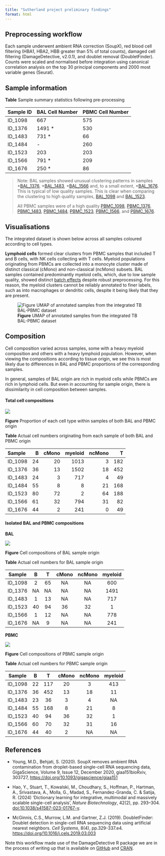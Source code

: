 ```yaml
---
title: "Sutherland project preliminary findings"
format: html
---
```


## Preprocessing workflow

Each sample underwent ambient RNA correction (SoupX), red blood cell filtering (HBA1, HBA2, HBB greater than 5% of total counts), damaged cell filtering (DamageDetective, v2.0.1), and doublet removal (DoubletFinder). Counts were scaled and normalised before integration using canonical correlation analysis on the top 30 principal components and 2000 most variable genes (Seurat).

## Sample information

**Table** Sample summary statistics following pre-processing

| Sample ID | BAL Cell Number | PBMC Cell Number |
|:----------|:----------------|:-----------------|
| ID_1098   | 667             | 575              |
| ID_1376   | 1491 \*         | 530              |
| ID_1483   | 731 \*          | 66               |
| ID_1484   | \-              | 260              |
| ID_1523   | 203             | 203              |
| ID_1566   | 791 \*          | 209              |
| ID_1676   | 250 \*          | 86               |

> Note: BAL samples showed unusual clustering patterns in samples \*[BAL_1376](https://github.com/AlicenJoyHenning/TB_BAL/blob/master/plots/sample_quality/BAL_1376.png), \*[BAL_1483](https://github.com/AlicenJoyHenning/TB_BAL/blob/master/plots/sample_quality/BAL_1483.png), \*[BAL_1566](https://github.com/AlicenJoyHenning/TB_BAL/blob/master/plots/sample_quality/BAL_1566.png) and, to a small extent, \*[BAL_1676](https://github.com/AlicenJoyHenning/TB_BAL/blob/master/plots/sample_quality/BAL_1676.png). This is typical of low quality samples. This is clear when comparing the clustering to high quality samples, [BAL_1098](https://github.com/AlicenJoyHenning/TB_BAL/blob/master/plots/sample_quality/BAL_1098.png) and [BAL_1523](https://github.com/AlicenJoyHenning/TB_BAL/blob/master/plots/sample_quality/BAL_1523.png).
>
> All PBMC samples were of a high quality [PBMC_1098](https://github.com/AlicenJoyHenning/TB_BAL/blob/master/plots/sample_quality/PBMC_1098.png), [PBMC_1376](https://github.com/AlicenJoyHenning/TB_BAL/blob/master/plots/sample_quality/PBMC_1376.png), [PBMC_1483](https://github.com/AlicenJoyHenning/TB_BAL/blob/master/plots/sample_quality/PBMC_1483.png), [PBMC_1484](https://github.com/AlicenJoyHenning/TB_BAL/blob/master/plots/sample_quality/PBMC_1484.png), [PBMC_1523](https://github.com/AlicenJoyHenning/TB_BAL/blob/master/plots/sample_quality/PBMC_1523.png), [PBMC_1566](https://github.com/AlicenJoyHenning/TB_BAL/blob/master/plots/sample_quality/PBMC_1566.png), and [PBMC_1676](https://github.com/AlicenJoyHenning/TB_BAL/blob/master/plots/sample_quality/PBMC_1676.png).

## Visualisations

The integrated dataset is shown below across all samples coloured according to cell types.

**Lymphoid cells** formed clear clusters from PBMC samples that included T and B cells, with NK cells collecting with T cells. Myeloid populations originating from PBMCs are collected into a monocyte cluster made of distinct classical (cMono) and non-classical (ncMono) subsets. BAL samples contained predominantly myeloid cells, which, due to low sample quality, showed distinct [batch effects](https://github.com/AlicenJoyHenning/TB_BAL/blob/master/plots/integrated/batch_effect.png) despite robust preprocessing. For this reason, the myeloid clusters cannot be reliably annotated to finer labels, such as into macrophages or dendritic cells, despite it being likely that they are present.

![**Figure** UMAP of annotated samples from the integrated TB BAL-PBMC dataset](plots/integrated/annotated.svg)

## Composition

Cell composition varied across samples, some with a heavy myeloid composition and others with a heavy lymphoid population. However, when viewing the compositions according to tissue origin, we see this is most likely due to differences in BAL and PBMC proportions of the corresponding samples.

In general, samples of BAL origin are rich in myeloid cells while PBMCs are rich in lymphoid cells. But even in accounting for sample origin, there is dissimilarity in cell composition between samples.

#### Total cell compositions

![](plots/composition/PBMC_BAL_proportion.svg)

**Figure** Proportion of each cell type within samples of both BAL and PBMC origin

**Table** Actual cell numbers originating from each sample of both BAL and PBMC origin

| Sample  |   B | cMono | myeloid | ncMono |   T |
|:--------|----:|------:|--------:|-------:|----:|
| ID_1098 |  24 |    20 |    1013 |      3 | 182 |
| ID_1376 |  36 |    13 |    1502 |     18 | 452 |
| ID_1483 |  24 |     3 |     717 |      4 |  49 |
| ID_1484 |  55 |     8 |       8 |     21 | 168 |
| ID_1523 |  80 |    72 |       2 |     64 | 188 |
| ID_1566 |  61 |    32 |     794 |     31 |  82 |
| ID_1676 |  44 |     2 |     241 |      0 |  49 |

#### Isolated BAL and PBMC compositions

**BAL**

![](plots/composition/BAL_proportion.svg)

**Figure** Cell compositions of BAL sample origin

**Table** Actual cell numbers for BAL sample origin

| Sample  |  B  |  T  | cMono | ncMono | myeloid |
|:-------:|:---:|:---:|:-----:|:------:|:-------:|
| ID_1098 |  2  | 65  |  NA   |   NA   |   600   |
| ID_1376 | NA  | NA  |  NA   |   NA   |  1491   |
| ID_1483 |  1  | 13  |  NA   |   NA   |   717   |
| ID_1523 | 40  | 94  |  36   |   32   |    1    |
| ID_1566 |  1  | 12  |  NA   |   NA   |   778   |
| ID_1676 | NA  |  9  |  NA   |   NA   |   241   |

**PBMC**

![](plots/composition/PBMC_proportion.svg)

**Figure** Cell compositions of PBMC sample origin

**Table** Actual cell numbers for PBMC sample origin

| Sample  |  B  |  T  | cMono | ncMono | myeloid |
|:-------:|:---:|:---:|:-----:|:------:|:-------:|
| ID_1098 | 22  | 117 |  20   |   3    |   413   |
| ID_1376 | 36  | 452 |  13   |   18   |   11    |
| ID_1483 | 23  | 36  |   3   |   4    |   NA    |
| ID_1484 | 55  | 168 |   8   |   21   |    8    |
| ID_1523 | 40  | 94  |  36   |   32   |    1    |
| ID_1566 | 60  | 70  |  32   |   31   |   16    |
| ID_1676 | 44  | 40  |   2   |   NA   |   NA    |

## References

-   Young, M.D., Behjati, S. (2020). SoupX removes ambient RNA contamination from droplet-based single-cell RNA sequencing data, GigaScience, Volume 9, Issue 12, December 2020, giaa151bioRxiv, 303727, <https://doi.org/10.1093/gigascience/giaa151>

-   Hao, Y., Stuart, T., Kowalski, M., Choudhary, S., Hoffman, P., Hartman, A., Srivastava, A., Molla, G., Madad, S., Fernandez-Granda, C. & Satija, R. (2024) 'Dictionary learning for integrative, multimodal and massively scalable single-cell analysis', *Nature Biotechnology*, 42(2), pp. 293–304. <doi:10.1038/s41587-023-01767-y>.

-   McGinnis, C.S., Murrow, L.M. and Gartner, Z.J. (2019). DoubletFinder: Doublet detection in single-cell RNA sequencing data using artificial nearest neighbors. *Cell Systems*, 8(4), pp.329-337.e4. <https://doi.org/10.1016/j.cels.2019.03.003>

Note this workflow made use of the DamageDetective R package we are in the process of writing up that is available on [GitHub](https://github.com/AlicenJoyHenning/DamageDetective) and [CRAN](https://cloud.r-project.org/web/packages/DamageDetective/index.html).
